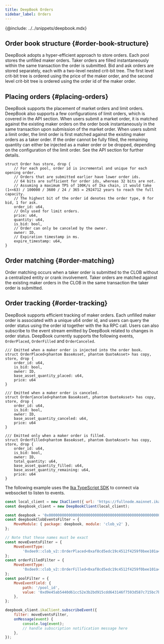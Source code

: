 ```yaml
---
title: DeepBook Orders
sidebar_label: Orders
---
```


{@include: ../../snippets/deepbook.mdx}

## Order book structure {#order-book-structure}

DeepBook adopts a hyper-efficient approach to store orders. Each pool stores the unfilled maker orders. Taker orders are filled instantaneously within the same transaction the order is submitted. Bid and ask orders are stored separately, each with a two-level nested crit-bit tree. The first level crit-bit tree is ordered using the price of the maker order, and the second level crit-bit tree is ordered using the order id of the maker order.

## Placing orders {#placing-orders}

DeepBook supports the placement of market orders and limit orders. DeepBook also supports a few configurations of limit orders, which is covered in the API section. When users submit a market order, it is matched against the existing maker orders on the order book instantaneously in the same transaction upon submission of the market order. When users submit a limit order, the limit order is first matched against the existing maker orders as a taker order. If the order cannot be fully filled, the remaining quantity can either be injected as a maker order or be dropped, depending on the configuration of the limit order. See the API section for further details.

```move
struct Order has store, drop {
    // For each pool, order id is incremental and unique for each opening order.
    // Orders that are submitted earlier have lower order ids.
    // 64 bits are sufficient for order ids, whereas 32 bits are not.
    // Assuming a maximum TPS of 100K/s of Ika chain, it would take (1<<63) / 100000 / 3600 / 24 / 365 = 2924712 years to reach the full capacity.
    // The highest bit of the order id denotes the order type, 0 for bid, 1 for ask.
    order_id: u64,
    // Only used for limit orders.
    price: u64,
    quantity: u64,
    is_bid: bool,
    // Order can only be canceled by the owner.
    owner: ID,
    // Expiration timestamp in ms.
    expire_timestamp: u64,
}
```

## Order matching {#order-matching}

Order matching occurs when a taker order is submitted to the CLOB without a centralized entity or crank involvement. Taker orders are matched against the existing maker orders in the CLOB in the same transaction the taker order is submitted.

## Order tracking {#order-tracking}

DeepBook supports efficient tracking of maker orders. Each unfilled maker order is associated with a unique u64 order id, and users can query the order status using the order id together with the Ika RPC call. Users can also subscribe to the event stream emitted by DeepBook related to changes in order status. DeepBook currently supports the following events, `OrderPlaced`, `OrderFilled` and `OrderCanceled`.

```move
/// Emitted when a maker order is injected into the order book.
struct OrderPlaced<phantom BaseAsset, phantom QuoteAsset> has copy, store, drop {
    order_id: u64,
    is_bid: bool,
    owner: ID,
    base_asset_quantity_placed: u64,
    price: u64
}

/// Emitted when a maker order is canceled.
struct OrderCanceled<phantom BaseAsset, phantom QuoteAsset> has copy, store, drop {
    order_id: u64,
    is_bid: bool,
    owner: ID,
    base_asset_quantity_canceled: u64,
    price: u64
}

/// Emitted only when a maker order is filled.
struct OrderFilled<phantom BaseAsset, phantom QuoteAsset> has copy, store, drop {
    order_id: u64,
    is_bid: bool,
    owner: ID,
    total_quantity: u64,
    base_asset_quantity_filled: u64,
    base_asset_quantity_remaining: u64,
    price: u64
}
```

The following example uses the [Ika TypeScript SDK](https://sdk.mystenlabs.com/typescript) to connect via websocket to listen to events.

```javascript
const local_client = new IkaClient({ url: 'https://fullnode.mainnet.ika.io:443/' });
const deepbook_client = new DeepBookClient(local_client);

const deepbook = '0x000000000000000000000000000000000000000000000000000000000000dee9';
const deepbookClobEventsFilter = {
	MoveModule: { package: deepbook, module: 'clob_v2' },
};

// Note that these names must be exact
const moveEventsFilter = {
	MoveEventType:
		'0xdee9::clob_v2::OrderPlaced<0xaf8cd5edc19c4512f4259f0bee101a40d41ebed738ade5874359610ef8eeced5::coin::COIN, 0x5d4b302506645c37ff133b98c4b50a5ae14841659738d6d733d59d0d217a93bf::coin::COIN>',
};
const orderFilledFilter = {
	MoveEventType:
		'0xdee9::clob_v2::OrderFilled<0xaf8cd5edc19c4512f4259f0bee101a40d41ebed738ade5874359610ef8eeced5::coin::COIN, 0x5d4b302506645c37ff133b98c4b50a5ae14841659738d6d733d59d0d217a93bf::coin::COIN>',
};
const poolFilter = {
	MoveEventField: {
		path: '/pool_id',
		value: '0xd9e45ab5440d61cc52e3b2bd915cdd643146f7593d587c715bc7bfa48311d826',
	},
};

deepbook_client.ikaClient.subscribeEvent({
	filter: moveEventsFilter,
	onMessage(event) {
		console.log(event);
		// handle subscription notification message here
	},
});
```
